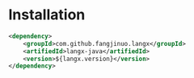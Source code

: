 # Installation {#langx-java_installation}


```xml
<dependency>
    <groupId>com.github.fangjinuo.langx</groupId>
    <artifiedId>langx-java</artifiedId>
    <version>${langx.version}</version>
</dependency>
```

